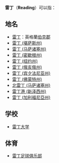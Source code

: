 {{disambig|Cat=二字译名消歧义}}
'''雷丁'''（'''Reading'''）可以指：

==地名==
*[[雷丁|雷丁]]：英格蘭[[伯克郡|伯克郡]]
*[[雷丁_(堪萨斯州)|雷丁 (堪萨斯州)]]
*[[雷丁_(马萨诸塞州)|雷丁 (马萨诸塞州)]]
*[[雷丁_(密歇根州)|雷丁 (密歇根州)]]
*[[雷丁_(纽约州)|雷丁 (纽约州)]]
*[[雷丁_(俄亥俄州)|雷丁 (俄亥俄州)]]
*[[雷丁_(宾夕法尼亚州)|雷丁 (宾夕法尼亚州)]]
*[[雷丁_(佛蒙特州)|雷丁 (佛蒙特州)]]
*[[北雷丁_(马萨诸塞州)|北雷丁 (马萨诸塞州)]]
*[[雷丁港_(新泽西州)|雷丁港 (新泽西州)]]
*[[雷丁_(加利福尼亞州)|雷丁 (加利福尼亞州)]]

==学校==
*[[雷丁大学|雷丁大学]]

==体育==
*[[雷丁足球俱乐部|雷丁足球俱乐部]]